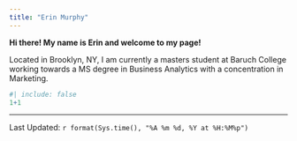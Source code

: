 ```yaml
---
title: "Erin Murphy"
---
```


**Hi there! My name is Erin and welcome to my page!**   

Located in Brooklyn, NY, I am currently a masters student at Baruch College working towards a MS degree in Business Analytics with a concentration in Marketing. 

```r
#| include: false
1+1
```
--------------
Last Updated: `r format(Sys.time(), "%A %m %d, %Y at %H:%M%p")`